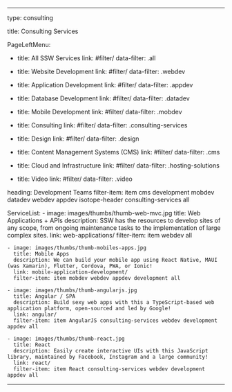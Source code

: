 ---

type: consulting

title: Consulting Services

PageLeftMenu:

- title: All SSW Services
  link: #filter/
  data-filter: .all

- title: Website Development
  link: #filter/
  data-filter: .webdev

- title: Application Development
  link: #filter/
  data-filter: .appdev

- title: Database Development
  link: #filter/
  data-filter: .datadev

- title: Mobile Development
  link: #filter/
  data-filter: .mobdev

- title: Consulting
  link: #filter/
  data-filter: .consulting-services

- title: Design
  link: #filter/
  data-filter: .design

- title: Content Management Systems (CMS)
  link: #filter/
  data-filter: .cms

- title: Cloud and Infrastructure
  link: #filter/
  data-filter: .hosting-solutions
  
- title: Video
  link: #filter/
  data-filter: .video

heading: Development Teams
filter-item: item cms development mobdev datadev webdev appdev isotope-header consulting-services all

ServiceList: 
    - image: images/thumbs/thumb-web-mvc.jpg
      title: Web Applications + APIs
      description: SSW has the resources to develop sites of any scope, from ongoing maintenance tasks to the implementation of large complex sites.
      link: web-applications/
      filter-item: item webdev all

    - image: images/thumbs/thumb-mobiles-apps.jpg
      title: Mobile Apps
      description: We can build your mobile app using React Native, MAUI (was Xamarin), Flutter, Cordova, PWA, or Ionic!
      link: mobile-application-development/
      filter-item: item mobdev webdev appdev development all

    - image: images/thumbs/thumb-angularjs.jpg
      title: Angular / SPA
      description: Build sexy web apps with this a TypeScript-based web application platform, open-sourced and led by Google!
      link: angular/
      filter-item: item AngularJS consulting-services webdev development appdev all

    - image: images/thumbs/thumb-react.jpg
      title: React
      description: Easily create interactive UIs with this JavaScript library, maintained by Facebook, Instagram and a large community!
      link: react/
      filter-item: item React consulting-services webdev development appdev all

---